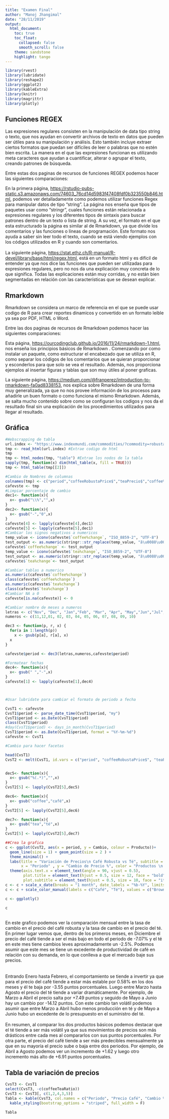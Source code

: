 ```yaml
---
title: "Examen Final"
author: "Manoj Jhangimal"
date: "28/11/2019"
output:
  html_document:
    toc: true
    toc_float:
      collapsed: false
      smooth_scroll: false
    theme: sandstone
    highlight: tango
---
```

```r
library(rvest)
library(lubridate)
library(reshape2)
library(ggplot2)
library(kableExtra)
library(knitr)
library(magrittr)
library(plotly)
```

## Funciones REGEX

Las expresiones regulares consisten en la manipulación de data tipo string o texto, que nos ayudan en convertir archivos de texto en datos que pueden ser útiles para su manipulación y análisis. Esto también incluye extraer ciertos formatos que puedan ser difíciles de leer o palabras que no estén bien escrita.  La manera en el que las expresiones funcionan es utilizando meta caracteres que ayudan a cuantificar, alterar o agrupar el texto, creando patrones de búsqueda. 

Entre estas dos paginas de recursos de funciones REGEX podemos hacer las siguientes comparaciones: 

En la primera página, <https://rstudio-pubs-static.s3.amazonaws.com/74603_76cd14d5983f47408fdf0b323550b846.html>, podemos ver detalladamente como podemos utilizar funciones Regex para manipular datos de tipo “string”. La página nos enseña  que tipos de paquetes usar como “stringr”, cuales funciones están relacionada a expresiones regulares y los diferentes tipos de sintaxis para buscar patrones dentro de un texto o lista de string. 
A su vez, el formato en el que esta estructurado la página es similar al de Rmarkdown, ya que divide los comentarios y las funciones o líneas de programación. Este formato nos ayuda a saber sin leer todo el texto, cuando se está viendo ejemplos con los códigos utilizados en R y cuando son comentarios. 
<br>  
La siguiente página, <https://stat.ethz.ch/R-manual/R-devel/library/base/html/regex.html>, está en un formato html y es difícil de entender ya que nos dice las funciones que pueden ser utilizadas para expresiones regulares, pero no nos da una explicación muy concreta de lo que significa. Todas las explicaciones están muy corridas, y no están bien segmentadas en relación con las características que se desean explicar. 
<br>

## Rmarkdown 

Rmarkdown se considera un marco de referencia en el que se puede usar codigo de R para crear reportes dinamicos y convertido en un formato leible ya sea por PDF, HTML o Word.

Entre las dos paginas de recursos de Rmarkdown podemos hacer las siguientes comparaciones: 

Esta página, <https://ourcodingclub.github.io/2016/11/24/rmarkdown-1.html>, nos enseña los principios básicos de Rmarkdown . Comenzando por como instalar un paquete, como estructurar el encabezado que se utiliza en R, como separar los códigos de los comentarios que se quieran proporcionar y esconderlos para que solo se vea el resultado.  Además, nos proporciona ejemplos al insertar figuras y tablas que son muy útiles al poner graficas. 

La siguiente página, <https://medium.com/@franperez/introduction-to-rmarkdown-fa0ad8338153>, nos explica sobre Rmarkdown de una forma muy generalizada, ya que no nos provee información de los procesos para añadirle un buen formato o como funciona el mismo Rmarkdown. Además, se salta mucho contenido sobre como se configuran los codigos y nos da el resultado final sin una explicación de los procedimientos utilizados para llegar al resultado. 


## Gráfica
```r
#Webscrapping de tabla
url.index <- "https://www.indexmundi.com/commodities/?commodity=robusta-coffee&months=12&commodity=tea&indicator=price-ratio"
tmp <- read_html(url.index) #Extrae codigo de html
tmp
tmp <- html_nodes(tmp, "table") #Extrae los nodos de la tabla
sapply(tmp, function(x) dim(html_table(x, fill = TRUE)))
tmp <- html_table(tmp[[2]])

#Cambio de Nombres de columnas 
colnames(tmp) <- c("period","coffeeRobustaPrice$","teaPrecio$","coffee%change","tea%change","coffeeTeaRatio")
cafevste <- tmp
#Limpiar porcentaje de cambio 
dec1<- function(x){
  x<- gsub("\\%","",x)
}
dec2<- function(x){
  x<- gsub("-","0",x)
}
cafevste[4] <- lapply(cafevste[4],dec1)
cafevste[5] <- lapply(cafevste[5],dec1)
#Cambiar los signos negativos a numericos 
temp_value <- iconv(cafevste$`coffee%change`, "ISO_8859-2", "UTF-8")
test_output <- as.numeric(stringr::str_replace(temp_value, "â\u0088\u0092", "-"))
cafevste$`coffee%change` <- test_output
temp_value <- iconv(cafevste$`tea%change`, "ISO_8859-2", "UTF-8")
test_output <- as.numeric(stringr::str_replace(temp_value, "â\u0088\u0092", "-"))
cafevste$`tea%change`<- test_output

#Cambiar tablas a numerico
as.numeric(cafevste$`coffee%change`)
class(cafevste$`coffee%change`)
as.numeric(cafevste$`tea%change`)
class(cafevste$`tea%change`)
#Cambiar NA a 0
cafevste[is.na(cafevste)] <- 0

#Cambiar nombre de meses a numeros 
letras <- c("Nov", "Dec", "Jan","Feb", "Mar", "Apr", "May","Jun","Jul","Aug", "Sep", "Oct")
numeros <- c(11,12,01, 02, 03, 04, 05, 06, 07, 08, 09, 10)

dec3 <- function(p, r, x) {
  for(a in 1:length(p))
    x <- gsub(p[a], r[a], x)
  x
}

cafevste$period <- dec3(letras,numeros,cafevste$period)

#Formatear fechas 
dec4<- function(x){
  x<- gsub(" ","-",x)
}
cafevste[1] <- lapply(cafevste[1],dec4)



#Usar lubridate para cambiar el formato de periodo a fecha 

CvsT1 <- cafevste
CvsT1$period <- parse_date_time(CvsT1$period, "my")
CvsT1$period <- as.Date(CvsT1$period)
class(CvsT1$period)
#day(CvsT1$period) <- days_in_month(CvsT1$period)
CvsT1$period <- as.Date(CvsT1$period, format = "%Y-%m-%d")
cafevste <- CvsT1

#Cambio para hacer facetas 

head(CvsT1)
CvsT2 <- melt(CvsT1, id.vars = c("period", "coffeeRobustaPrice$", "teaPrecio$","coffeeTeaRatio"), variable.name = "Producto", value.name = "Cambio")


dec5<- function(x){
  x<- gsub("%(.*)","",x)
}
CvsT2[5] <- lapply(CvsT2[5],dec5)

dec6<- function(x){
  x<- gsub("coffee","café",x)
}
CvsT2[5] <- lapply(CvsT2[5],dec6)

dec7<- function(x){
  x<- gsub("tea","té",x)
}
CvsT2[5] <- lapply(CvsT2[5],dec7)

```
```r

##Crea la grafica 
c <- ggplot(CvsT2, aes(x = period, y = Cambio, colour = Producto))+
  geom_line(size = 1) + geom_point(size = 2 ) +
  theme_minimal() +
  labs(title = "Variación de Precios\n Café Robusta vs Té", subtitle = "(Oct.2018 - Oct.2019)", 
       x = "Periodo" , y = "Cambio de Precio %", color = "Productos \n Basicos") + 
  theme(axis.text.x = element_text(angle = 90, vjust = 0.5),
        plot.title = element_text(hjust = 0.5, size = 12, face = "bold"), 
        plot.subtitle = element_text(hjust = 0.5, size = 10, face = "italic"))
c <- c + scale_x_date(breaks = "1 month", date_labels = "%b-%Y", limits = c(as.Date("2018-10-01"), as.Date("2019-10-31")))
c <- c + scale_color_manual(labels = c("Café", "Té"), values = c("Brown", "Orange"))
```
```r
c <- ggplotly()
```
```r
c
```

<br>
En este grafico podemos ver la comparación mensual entre la tasa de cambio en el precio del café robusta y la tasa de cambio en el precio del té. En primer lugar vemos que, dentro de los primeros meses, en Diciembre el precio del café tiende a ser el más bajo en todo el periodo de -7.07% y el té en este mes tiene cambios leves aproximadamente un -2.5%.  Podemos asumir que este mes se tiene un excedente de productividad de café en relación con su demanda, en lo que conlleva a que el mercado baje sus precios.  
<br><br>
Entrando Enero hasta Febrero, el comportamiento se tiende a invertir ya que para el precio del café tiende a estar más estable por 0.58% en los dos meses y él te baja por -3.55 puntos porcentuales. Luego entre Marzo hasta Agosto el precio del té tiende a variar dramáticamente. Por ejemplo, de Marzo a Abril el precio salta por +7.49 puntos y seguido de Mayo a Junio hay un cambio por -14.12 puntos. Con este cambio tan volátil podemos asumir que entre Marzo a Abril hubo menos producción en té y de Mayo a Junio hubo un excedente de lo presupuesto en el suministro del té.
<br><br>
En resumen, al comparar los dos productos básicos podemos destacar que el té tiende a ser más volátil ya que sus movimientos de precios son más drásticos entre cada mes al compararlos con sus puntos porcentuales. Por otra parte, el precio del café tiende a ser más predecibles mensualmente ya que en su mayoría el precio sube o baja entre dos periodos. Por ejemplo, de Abril a Agosto podemos ver un incremento de +1.62 y luego otro incremento más alto de +6.91 puntos porcentuales.



## Tabla de variación de precios
  
```r

CvsT3 <- CvsT1
select(CvsT3, -c(coffeeTeaRatio))
CvsT3 <- CvsT3[, c(1,2,4,3,5)]
Tabla <- kable(CvsT3, col.names = c("Periodo", "Precio Café", "Cambio % café","Precio Té", "Cambio % Té"), align = "l") %>% 
  kable_styling(bootstrap_options = "striped", full_width = F)

```


```r
Tabla
```



